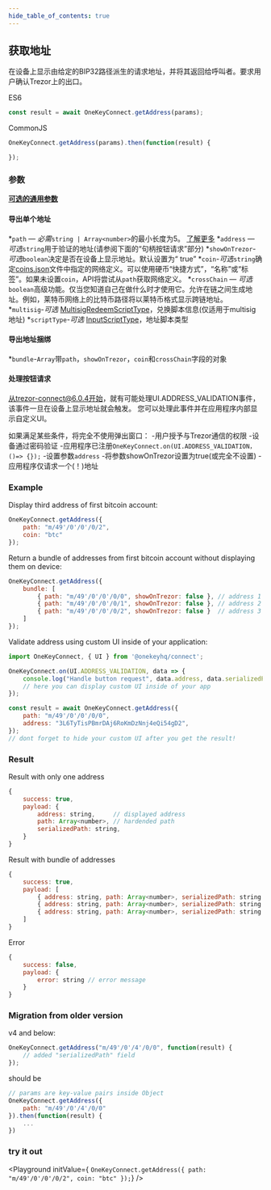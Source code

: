 ```yaml
---
hide_table_of_contents: true
---
```


## 获取地址
在设备上显示由给定的BIP32路径派生的请求地址，并将其返回给呼叫者。要求用户确认Trezor上的出口。

ES6
```javascript
const result = await OneKeyConnect.getAddress(params);
```

CommonJS
```javascript
OneKeyConnect.getAddress(params).then(function(result) {

});
```

### 参数
[****可选的通用参数****](./commonParams)
#### 导出单个地址
*`path` — *必需*`string | Array<number>`的最小长度为5。 [了解更多](./path)
*`address` — *可选*`string`用于验证的地址(请参阅下面的“句柄按钮请求”部分)
*`showOnTrezor`-*可选*`boolean`决定是否在设备上显示地址。默认设置为“ true”
*`coin`-*可选*`string`确定[coins.json](https://github.com/OneKeyHQ/connect/blob/onekey/src/data/coins.json)文件中指定的网络定义。可以使用硬币“快捷方式”，“名称”或“标签”。如果未设置`coin`，API将尝试从`path`获取网络定义。
*`crossChain` — *可选*`boolean`高级功能。仅当您知道自己在做什么时才使用它。允许在链之间生成地址。例如，莱特币网络上的比特币路径将以莱特币格式显示跨链地址。
*`multisig`-*可选* [MultisigRedeemScriptType](https://github.com/OneKeyHQ/connect/blob/onekey/src/js/types/trezor.js#L107)，兑换脚本信息(仅适用于multisig地址)
*`scriptType`-*可选* [InputScriptType](https://github.com/OneKeyHQ/connect/blob/onekey/src/js/types/trezor.js#L113)，地址脚本类型

#### 导出地址捆绑
*`bundle`-`Array`带`path`，`showOnTrezor`，`coin`和`crossChain`字段的对象

#### 处理按钮请求
从trezor-connect@6.0.4开始，就有可能处理UI.ADDRESS_VALIDATION事件，该事件一旦在设备上显示地址就会触发。
您可以处理此事件并在应用程序内部显示自定义UI。

如果满足某些条件，将完全不使用弹出窗口：
-用户授予与Trezor通信的权限
-设备通过密码验证
-应用程序已注册`OneKeyConnect.on(UI.ADDRESS_VALIDATION，()=> {});`
-设置参数`address`
-将参数showOnTrezor设置为true(或完全不设置)
-应用程序仅请求一个(！)地址

### Example
Display third address of first bitcoin account:
```javascript
OneKeyConnect.getAddress({
    path: "m/49'/0'/0'/0/2",
    coin: "btc"
});
```
Return a bundle of addresses from first bitcoin account without displaying them on device:
```javascript
OneKeyConnect.getAddress({
    bundle: [
        { path: "m/49'/0'/0'/0/0", showOnTrezor: false }, // address 1
        { path: "m/49'/0'/0'/0/1", showOnTrezor: false }, // address 2
        { path: "m/49'/0'/0'/0/2", showOnTrezor: false }  // address 3
    ]
});
```
Validate address using custom UI inside of your application:
```javascript
import OneKeyConnect, { UI } from '@onekeyhq/connect';

OneKeyConnect.on(UI.ADDRESS_VALIDATION, data => {
    console.log("Handle button request", data.address, data.serializedPath);
    // here you can display custom UI inside of your app
});

const result = await OneKeyConnect.getAddress({
    path: "m/49'/0'/0'/0/0",
    address: "3L6TyTisPBmrDAj6RoKmDzNnj4eQi54gD2",
});
// dont forget to hide your custom UI after you get the result!
```

### Result
Result with only one address
```javascript
{
    success: true,
    payload: {
        address: string,     // displayed address
        path: Array<number>, // hardended path
        serializedPath: string,
    }
}
```
Result with bundle of addresses
```javascript
{
    success: true,
    payload: [
        { address: string, path: Array<number>, serializedPath: string }, // address 1
        { address: string, path: Array<number>, serializedPath: string }, // address 2
        { address: string, path: Array<number>, serializedPath: string }, // address 3
    ]
}
```
Error
```javascript
{
    success: false,
    payload: {
        error: string // error message
    }
}
```

### Migration from older version

v4 and below:
```javascript
OneKeyConnect.getAddress("m/49'/0'/4'/0/0", function(result) {
    // added "serializedPath" field
});
```
should be
```javascript
// params are key-value pairs inside Object
OneKeyConnect.getAddress({
    path: "m/49'/0'/4'/0/0"
}).then(function(result) {
    ...
})
```


### try it out
<Playground
    initValue={
`OneKeyConnect.getAddress({
    path: "m/49'/0'/0'/0/2",
    coin: "btc"
});`}
/>

